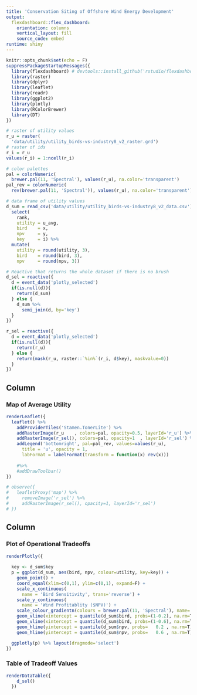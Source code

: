 ```yaml
---
title: 'Conservation Siting of Offshore Wind Energy Development'
output: 
  flexdashboard::flex_dashboard:
    orientation: columns
    vertical_layout: fill
    source_code: embed
runtime: shiny
---
```


```r
knitr::opts_chunk$set(echo = F)
suppressPackageStartupMessages({
  library(flexdashboard) # devtools::install_github('rstudio/flexdashboard')
  library(raster)
  library(dplyr)
  library(leaflet)
  library(readr)
  library(ggplot2)
  library(plotly)
  library(RColorBrewer)
  library(DT)
})

# raster of utility values
r_u = raster(
  'data/utility/utility_birds-vs-industry8_v2_raster.grd')
# raster of ids
r_i = r_u
values(r_i) = 1:ncell(r_i)

# color palettes
pal = colorNumeric(
  brewer.pal(11, 'Spectral'), values(r_u), na.color='transparent')
pal_rev = colorNumeric(
  rev(brewer.pal(11, 'Spectral')), values(r_u), na.color='transparent')

# data frame of utility values
d_sum = read_csv('data/utility/utility_birds-vs-industry8_v2_data.csv') %>%
  select(
    rank,
    utility = u_avg,
    bird    = x,
    npv     = y,
    key     = i) %>%
  mutate(
    utility = round(utility, 3),
    bird    = round(bird, 3),
    npv     = round(npv, 3))

# Reactive that returns the whole dataset if there is no brush
d_sel = reactive({
  d = event_data('plotly_selected')
  if(is.null(d)){
    return(d_sum)
  } else {
    d_sum %>%
      semi_join(d, by='key')
  }
})

r_sel = reactive({
  d = event_data('plotly_selected')
  if(is.null(d)){
    return(r_u)
  } else {
    return(mask(r_u, raster::`%in%`(r_i, d$key), maskvalue=0))
  }
})
```

Column {data-width=650}
-----------------------------------------------------------------------

### Map of Average Utility

```r
renderLeaflet({
  leaflet() %>%
    addProviderTiles('Stamen.TonerLite') %>%
    addRasterImage(r_u    , colors=pal, opacity=0.5, layerId='r_u') %>%
    addRasterImage(r_sel(), colors=pal, opacity=1  , layerId='r_sel') %>%
    addLegend('bottomright', pal=pal_rev, values=values(r_u),
      title = 'u', opacity = 1,
      labFormat = labelFormat(transform = function(x) rev(x)))
    
    #%>%
    #addDrawToolbar()
})
```

```r
# observe({
#   leafletProxy('map') %>%
#     removeImage('r_sel') %>%
#     addRasterImage(r_sel(), opacity=1, layerId='r_sel')
# })
```


Column {data-width=350}
-----------------------------------------------------------------------

### Plot of Operational Tradeoffs

```r
renderPlotly({
  
  key <- d_sum$key
  p = ggplot(d_sum, aes(bird, npv, colour=utility, key=key)) +
    geom_point() +
    coord_equal(xlim=c(0,1), ylim=c(0,1), expand=F) +
    scale_x_continuous(
      name = 'Bird Sensitivity', trans='reverse') +
    scale_y_continuous(
      name = 'Wind Profitablity ($NPV)') +
    scale_colour_gradientn(colours = brewer.pal(11, 'Spectral'), name='u') +
    geom_vline(xintercept = quantile(d_sum$bird, probs=(1-0.2), na.rm=T), linetype=2, col='red') +
    geom_vline(xintercept = quantile(d_sum$bird, probs=(1-0.6), na.rm=T), linetype=2, col='blue') +
    geom_hline(yintercept = quantile(d_sum$npv, probs=   0.2 , na.rm=T), linetype=2, col='red') +
    geom_hline(yintercept = quantile(d_sum$npv, probs=   0.6 , na.rm=T), linetype=2, col='blue')

  ggplotly(p) %>% layout(dragmode='select')   
})
```

### Table of Tradeoff Values

```r
renderDataTable({
    d_sel()
  })
```


